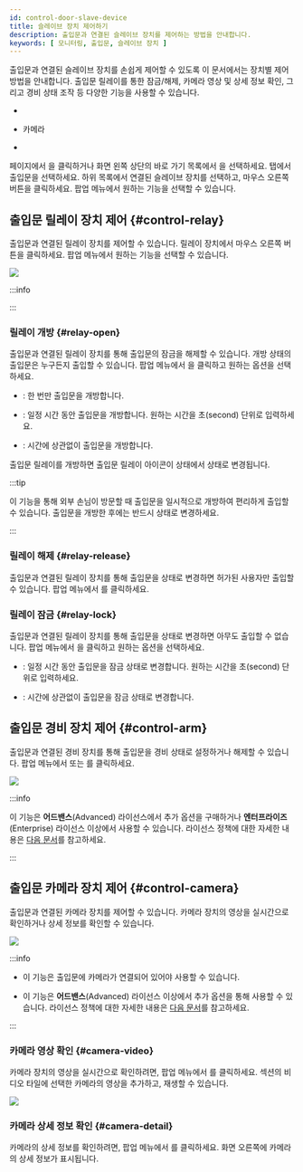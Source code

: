 ```yaml
---
id: control-door-slave-device
title: 슬레이브 장치 제어하기
description: 출입문과 연결된 슬레이브 장치를 제어하는 방법을 안내합니다.
keywords: [ 모니터링, 출입문, 슬레이브 장치 ]
---
```


출입문과 연결된 슬레이브 장치를 손쉽게 제어할 수 있도록 이 문서에서는 장치별 제어 방법을 안내합니다. 출입문 릴레이를 통한 잠금/해제, 카메라 영상 및 상세 정보 확인, 그리고 경비 상태 조작 등 다양한 기능을 사용할 수 있습니다.

* <Cmd sid='arena.tree.door.doorRelay' className='normal' />

* 카메라

* <Cmd sid='arena.tree.contextMenu.arm' className='normal' />

<Cmd sid='shell.header.launcher' /> 페이지에서 <Cmd sid='shell.header.arena' />을 클릭하거나 화면 왼쪽 상단의 바로 가기 목록에서 <Cmd sid='shell.header.arena' />을 선택하세요. <Cmd sid='arena.tree.door.title' /> 탭에서 출입문을 선택하세요. 하위 목록에서 연결된 슬레이브 장치를 선택하고, 마우스 오른쪽 버튼을 클릭하세요. 팝업 메뉴에서 원하는 기능을 선택할 수 있습니다.

## 출입문 릴레이 장치 제어 {#control-relay}

출입문과 연결된 릴레이 장치를 제어할 수 있습니다. 릴레이 장치에서 마우스 오른쪽 버튼을 클릭하세요. 팝업 메뉴에서 원하는 기능을 선택할 수 있습니다.

<Image src='/img/biostarx-monitoring-door-relay-popup.png' />

:::info

<Glossary termid='relay'/>

:::

### 릴레이 개방 {#relay-open}

출입문과 연결된 릴레이 장치를 통해 출입문의 잠금을 해제할 수 있습니다. 개방 상태의 출입문은 누구든지 출입할 수 있습니다. 팝업 메뉴에서 <Cmd sid='arena.tree.contextMenu.unlock' />을 클릭하고 원하는 옵션을 선택하세요.

* <Cmd sid='arena.tree.contextMenu.unlockOnce' />: 한 번만 출입문을 개방합니다.

* <Cmd sid='arena.tree.contextMenu.unlockTimed' />: 일정 시간 동안 출입문을 개방합니다. 원하는 시간을 초(second) 단위로 입력하세요.

* <Cmd sid='arena.tree.contextMenu.unlockPermanent' />: 시간에 상관없이 출입문을 개방합니다.

출입문 릴레이를 개방하면 출입문 릴레이 아이콘이 <IcRelayLock /> 상태에서 <IcRelayUnlock /> 상태로 변경됩니다.

:::tip

이 기능을 통해 외부 손님이 방문할 때 출입문을 일시적으로 개방하여 편리하게 출입할 수 있습니다. 출입문을 개방한 후에는 반드시 <Cmd sid='arena.tree.contextMenu.normalize' /> 상태로 변경하세요.

:::

### 릴레이 해제 {#relay-release}

출입문과 연결된 릴레이 장치를 통해 출입문을 <Cmd sid='arena.tree.contextMenu.normalize' /> 상태로 변경하면 허가된 사용자만 출입할 수 있습니다. 팝업 메뉴에서 <Cmd sid='arena.tree.contextMenu.normalize' />를 클릭하세요. 

### 릴레이 잠금 {#relay-lock}

출입문과 연결된 릴레이 장치를 통해 출입문을 <Cmd sid='arena.tree.contextMenu.lock' /> 상태로 변경하면 아무도 출입할 수 없습니다. 팝업 메뉴에서 <Cmd sid='arena.tree.contextMenu.lock' />을 클릭하고 원하는 옵션을 선택하세요.

* <Cmd sid='arena.tree.contextMenu.unlockTimed' />: 일정 시간 동안 출입문을 잠금 상태로 변경합니다. 원하는 시간을 초(second) 단위로 입력하세요.

* <Cmd sid='arena.tree.contextMenu.lockPermanent' />: 시간에 상관없이 출입문을 잠금 상태로 변경합니다.


## 출입문 경비 장치 제어 {#control-arm}

출입문과 연결된 경비 장치를 통해 출입문을 경비 상태로 설정하거나 해제할 수 있습니다. 팝업 메뉴에서 <Cmd sid='arena.tree.contextMenu.arm' /> 또는 <Cmd sid='arena.tree.contextMenu.disarm' />를 클릭하세요.

<Image src='/img/biostarx-monitoring-door-arm-popup.png' className='none' />

:::info

이 기능은 **어드밴스**(Advanced) 라이선스에서 추가 옵션을 구매하거나 **엔터프라이즈**(Enterprise) 라이선스 이상에서 사용할 수 있습니다. 라이선스 정책에 대한 자세한 내용은 [다음 문서](licensing)를 참고하세요.

:::


## 출입문 카메라 장치 제어 {#control-camera}

출입문과 연결된 카메라 장치를 제어할 수 있습니다. 카메라 장치의 영상을 실시간으로 확인하거나 상세 정보를 확인할 수 있습니다.

<Image src='/img/biostarx-monitoring-door-camera-popup.png' />

:::info

* 이 기능은 출입문에 카메라가 연결되어 있어야 사용할 수 있습니다.

* 이 기능은 **어드밴스**(Advanced) 라이선스 이상에서 추가 옵션을 통해 사용할 수 있습니다. 라이선스 정책에 대한 자세한 내용은 [다음 문서](licensing)를 참고하세요.

:::

### 카메라 영상 확인 {#camera-video}

카메라 장치의 영상을 실시간으로 확인하려면, 팝업 메뉴에서 <Cmd sid='arena.tree.contextMenu.openVideo' />를 클릭하세요. <Cmd sid='shell.header.arena' /> 섹션의 비디오 타일에 선택한 카메라의 영상을 추가하고, 재생할 수 있습니다.

<Image src='/img/monitoring-door-camera-control-open-video.png' />

### 카메라 상세 정보 확인 {#camera-detail}

카메라의 상세 정보를 확인하려면, 팝업 메뉴에서 <Cmd sid='arena.tree.contextMenu.viewDetail' />를 클릭하세요. 화면 오른쪽에 카메라의 상세 정보가 표시됩니다.